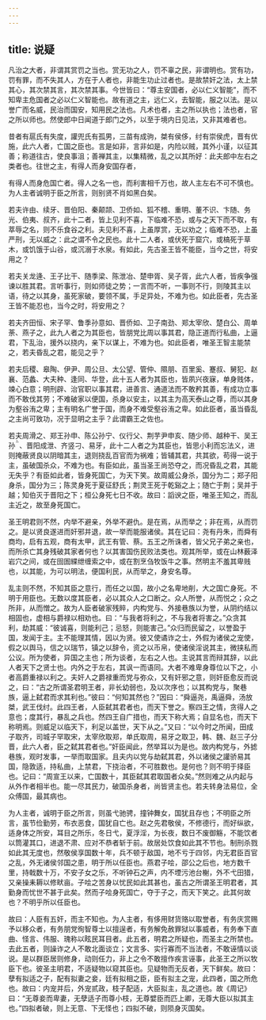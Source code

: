 ```yaml
---
---
---
```

title: 说疑
---




凡治之大者，非谓其赏罚之当也。赏无功之人，罚不辜之民，非谓明也。赏有功，罚有罪，而不失其人，方在于人者也，非能生功止过者也。是故禁奸之法，太上禁其心，其次禁其言，其次禁其事。今世皆曰：“尊主安国者，必以仁义智能”，而不知卑主危国者之必以仁义智能也。故有道之主，远仁义，去智能，服之以法。是以誉广而名威，民治而国安，知用民之法也。凡术也者，主之所以执也；法也者，官之所以师也。然使郎中日闻道于郎门之外，以至于境内日见法，又非其难者也。

昔者有扈氏有失度，讙兜氏有孤男，三苗有成驹，桀有侯侈，纣有崇侯虎，晋有优施，此六人者，亡国之臣也。言是如非，言非如是，内险以贼，其外小谨，以征其善；称道往古，使良事沮；善禅其主，以集精微，乱之以其所好：此夫郎中左右之类者也。往世之主，有得人而身安国存者，

有得人而身危国亡者。得人之名一也，而利害相千万也，故人主左右不可不慎也。为人主者诚明于臣之所言，则别贤不肖如黑白矣。

若夫许由、续牙、晋伯阳、秦颠颉、卫侨如、狐不稽、重明、董不识、卞随、务光、伯夷、叔齐，此十二者，皆上见利不喜，下临难不恐，或与之天下而不取，有萃辱之名，则不乐食谷之利。夫见利不喜，上虽厚赏，无以劝之；临难不恐，上虽严刑，无以威之：此之谓不令之民也。此十二人者，或伏死于窟穴，或槁死于草木，或饥饿于山谷，或沉溺于水泉。有如此，先古圣王皆不能臣，当今之世，将安用之？

若夫关龙逄、王子比干、随季梁、陈泄冶、楚申胥、吴子胥，此六人者，皆疾争强谏以胜其君。言听事行，则如师徒之势；一言而不听，一事则不行，则陵其主以语，待之以其身，虽死家破，要领不属，手足异处，不难为也。如此臣者，先古圣王皆不能忍也，当今之时，将安用之？

若夫齐田恒、宋子罕、鲁季孙意如、晋侨如、卫子南劲、郑太宰欣、楚白公、周单荼、燕子之，此九人者之为其臣也，皆朋党比周以事其君，隐正道而行私曲，上逼君，下乱治，援外以挠内，亲下以谋上，不难为也。如此臣者，唯圣王智主能禁之，若夫昏乱之君，能见之乎？

若夫后稷、皋陶、伊尹、周公旦、太公望、管仲、隰朋、百里奚、蹇叔、舅犯、赵襄、范蠡、大夫种、逢同、华登，此十五人者为其臣也，皆夙兴夜寐，单身贱体，竦心白意；明刑辟、治官职以事其君，进善言、通道法而不敢矜其善，有成功立事而不敢伐其劳；不难破家以便国，杀身以安主，以其主为高天泰山之尊，而以其身为壑谷洧之卑；主有明名广誉于国，而身不难受壑谷洧之卑。如此臣者，虽当昏乱之主尚可致功，况于显明之主乎？此谓霸王之佐也。

若夫周滑之、郑王孙申、陈公孙宁、仪行父、荆芋尹申亥、随少师、越种干、吴王孙、晋阳成泄、齐竖刁、易牙，此十二人者之为其臣也，皆思小利而忘法义，进则掩蔽贤良以阴暗其主，退则挠乱百官而为祸难；皆辅其君，共其欲，苟得一说于主，虽破国杀众，不难为也。有臣如此，虽当圣王尚恐夺之，而况昏乱之君，其能无失乎？有臣如此者，皆身死国亡，为天下笑。故周威公身杀，国分为二；郑子阳身杀，国分为三；陈灵身死于夏征舒氏；荆灵王死于乾谿之上；随亡于荆；吴并于越；知伯灭于晋阳之下；桓公身死七日不收。故曰：謟谀之臣，唯圣王知之，而乱主近之，故至身死国亡。

圣王明君则不然，内举不避亲，外举不避仇。是在焉，从而举之；非在焉，从而罚之。是以贤良遂进而奸邪并退，故一举而能服诸侯。其在记曰：尧有丹朱，而舜有商均，启有五观，商有太甲，武王有管、蔡。五王之所诛者，皆父兄子弟之亲也，而所杀亡其身残破其家者何也？以其害国伤民败法类也。观其所举，或在山林薮泽岩穴之间，或在囹圄緤绁缠索之中，或在割烹刍牧饭牛之事。然明主不羞其卑贱也，以其能，为可以明法，便国利民，从而举之，身安名尊。

乱主则不然，不知其臣之意行，而任之以国，故小之名卑地削，大之国亡身死。不明于用臣也。无数以度其臣者，必以其众人之口断之。众人所誉，从而悦之；众之所非，从而憎之。故为人臣者破家残賥，内构党与、外接巷族以为誉，从阴约结以相固也，虚相与爵禄以相劝也。曰：“与我者将利之，不与我者将害之。”众贪其利，劫其威：“彼诚喜，则能利己；忌怒，则能害己。”众归而民留之，以誉盈于国，发闻于主。主不能理其情，因以为贤。彼又使谲诈之士，外假为诸侯之宠使，假之以舆马，信之以瑞节，镇之以辞令，资之以币帛，使诸侯淫说其主，微挟私而公议。所为使者，异国之主也；所为谈者，左右之人也。主说其言而辩其辞，以此人者天下之贤士也。内外之于左右，其讽一而语同。大者不难卑身尊位以下之，小者高爵重禄以利之。夫奸人之爵禄重而党与弥众，又有奸邪之意，则奸臣愈反而说之，曰：“古之所谓圣君明王者，非长幼弱也，及以次序也；以其构党与，聚巷族，逼上弑君而求其利也。”彼曰：“何知其然也？”因曰：“舜逼尧，禹逼舜，汤放桀，武王伐纣。此四王者，人臣弑其君者也，而天下誉之。察四王之情，贪得人之意也；度其行，暴乱之兵也。然四王自广措也，而天下称大焉；自显名也，而天下称明焉。则威足以临天下，利足以盖世，天下从之。”又曰：“以今时之所闻，田成子取齐，司城子罕取宋，太宰欣取郑，单氏取周，易牙之取卫，韩、魏、赵三子分晋，此六人者，臣之弑其君者也。”奸臣闻此，然举耳以为是也。故内构党与，外摅巷族，观时发事，一举而取国家。且夫内以党与劫弑其君，外以诸侯之讙骄易其国，隐敦适，持私曲，上禁君，下挠治者，不可胜数也。是何也？则不明于择臣也。记曰：“周宣王以来，亡国数十，其臣弑其君取国者众矣。”然则难之从内起与从外作者相半也。能一尽其民力，破国杀身者，尚皆贤主也。若夫转身法易位，全众傅国，最其病也。

为人主者，诚明于臣之所言，则虽弋驰骋，撞钟舞女，国犹且存也；不明臣之所言，虽节俭勤劳，布衣恶食，国犹自亡也。赵之先君敬侯，不修德行，而好纵欲，适身体之所安，耳目之所乐，冬日弋，夏浮淫，为长夜，数日不废御觞，不能饮者以筒灌其口，进退不肃、应对不恭者斩于前。故居处饮食如此其不节也。制刑杀戮如此其无度也，然敬侯享国数十年，兵不顿于敌国，地不亏于四邻，内无君臣百官之乱，外无诸侯邻国之患，明于所以任臣也。燕君子哙，邵公之后也，地方数千里，持戟数十万，不安子女之乐，不听钟石之声，内不堙污池台榭，外不弋田猎，又亲操耒耨以修畎亩。子哙之苦身以忧民如此其甚也，虽古之所谓圣王明君者，其勤身而忧世不甚于此矣。然而子哙身死国亡，夺于子之，而天下笑之。此其何故也？不明乎所以任臣也。

故曰：人臣有五奸，而主不知也。为人主者，有侈用财货赂以取誉者，有务庆赏赐予以移众者，有务朋党徇智尊士以擅逞者，有务解免赦罪狱以事威者，有务奉下直曲、怪言、伟服、瑰称以眩民耳目者。此五者，明君之所疑也，而圣主之所禁也。去此五者，则譟诈之人不敢北面谈立；文言多、实行寡而不当法者，不敢诬情以谈说。是以群臣居则修身，动则任力，非上之令不敢擅作疾言诬事，此圣王之所以牧臣下也。彼圣主明君，不适疑物以窥其臣也。见疑物而无反者，天下鲜矣。故曰：孽有拟适之子，配有拟妻之妾，廷有拟相之臣，臣有拟主之宠，此四者，国之所危也。故曰：内宠并后，外宠贰政，枝子配适，大臣拟主，乱之道也。故《周记》曰：“无尊妾而卑妻，无孽适子而尊小枝，无尊嬖臣而匹上卿，无尊大臣以拟其主也。”四拟者破，则上无意、下无怪也；四拟不破，则陨身灭国矣。